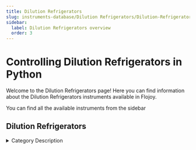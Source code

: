```yaml
---
title: Dilution Refrigerators
slug: instruments-database/Dilution Refrigerators/Dilution-Refrigerators_overview
sidebar:
  label: Dilution Refrigerators overview
  order: 3
---
```


# Controlling Dilution Refrigerators in Python

Welcome to the Dilution Refrigerators page! Here you can find information about the Dilution Refrigerators instruments available in Flojoy.

You can find all the available instruments from the sidebar



## Dilution Refrigerators

<details> 
<summary>Category Description</summary> 
A 3He/4He dilution refrigerator is a cryogenic device that provides continuous cooling to temperatures as low as 2 mK, with no moving parts in the low-temperature region.[1][2] The cooling power is provided by the heat of mixing of the helium-3 and helium-4 isotopes.

The dilution refrigerator was first proposed by Heinz London in the early 1950s, and was experimentally realized in 1964 in the Kamerlingh Onnes Laboratorium at Leiden University.[3] The field of dilution refrigeration is reviewed by Zu et al.
</details> 

<div className="flex flex-wrap">

<InstrumentThumbnail 
    path='Dilution Refrigerators/Oxford Instruments/triton'
    img='https://res.cloudinary.com/dhopxs1y3/image/upload/v1691782655/Instruments/Dilution%20Refrigerator/Triton/Triton.jpg'
    label='Triton'    
/>

<InstrumentThumbnail 
    path='Dilution Refrigerators/Oxford Instruments/kelvinox-igh'
    img='https://res.cloudinary.com/dhopxs1y3/image/upload/v1691782756/Instruments/Dilution%20Refrigerator/Kelvinox-IGH/Kelvinox-IGH.png'
    label='Kelvinox IGH'    
/>

</div>